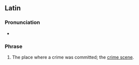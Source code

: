 ==Latin==

===Pronunciation===
* {{la-IPA|locus dēlictī}}

===Phrase===
{{head|la|phrase|head=[[locus]] [[dēlictī]]}}

# The place where a crime was committed; the [[crime scene]].